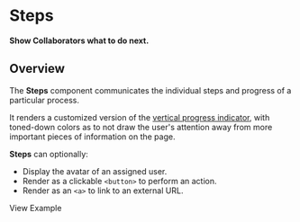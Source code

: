 
<Meta title="Components/Steps/Docs" />

# Steps

**Show Collaborators what to do next.**

## Overview

The **Steps** component communicates the individual steps and progress of a
particular process.

It renders a customized version of the
[vertical progress indicator](https://www.lightningdesignsystem.com/components/progress-indicator/#Vertical),
with toned-down colors as to not draw the user's attention away from more
important pieces of information on the page.

<Story id="components-steps-examples--epic-steps" />

**Steps** can optionally:

- Display the avatar of an assigned user.
- Render as a clickable `<button>` to perform an action.
- Render as an `<a>` to link to an external URL.

<LinkTo kind="Components/Steps/Examples" story="Epic Steps">
  View Example
</LinkTo>
